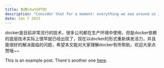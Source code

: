 ```yaml
---
title: 免费chatGPT的
description: "Consider that for a moment: everything we see around us is assumed to have had a cause and is contingent upon."
date: Jan 7 2023
---
```



docker是目前非常流行的技术，很多公司都在生产环境中使用，但是docker依赖的底层技术实际上很早就已经出现了，现在以docker的形式重新焕发活力，并且能很好的解决面临的问题，希望本文能对大家理解docker有所帮助，欢迎大家点赞哦~~


This is an example post. There's another one [here](/posts/example-post).
